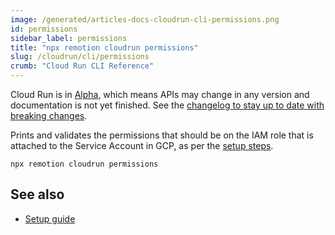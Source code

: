 ```yaml
---
image: /generated/articles-docs-cloudrun-cli-permissions.png
id: permissions
sidebar_label: permissions
title: "npx remotion cloudrun permissions"
slug: /cloudrun/cli/permissions
crumb: "Cloud Run CLI Reference"
---
```


<ExperimentalBadge>
<p>Cloud Run is in <a href="/docs/cloudrun-alpha">Alpha</a>, which means APIs may change in any version and documentation is not yet finished. See the <a href="https://remotion.dev/changelog">changelog to stay up to date with breaking changes</a>.</p>
</ExperimentalBadge>


Prints and validates the permissions that should be on the IAM role that is attached to the Service Account in GCP, as per the [setup steps](/docs/cloudrun/setup).

```
npx remotion cloudrun permissions
```

<SAPermissionCLI />

## See also

- [Setup guide](/docs/cloudrun/setup)
